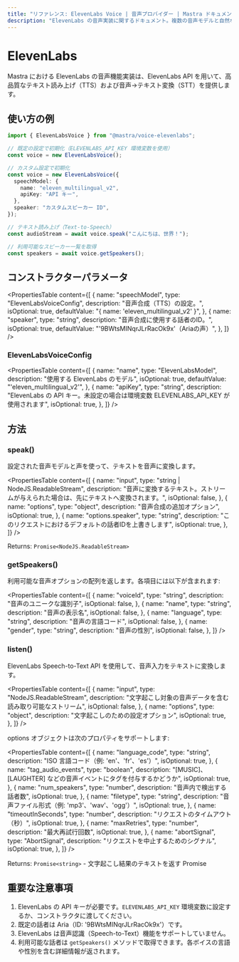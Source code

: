 ```yaml
---
title: "リファレンス: ElevenLabs Voice | 音声プロバイダー | Mastra ドキュメント"
description: "ElevenLabs の音声実装に関するドキュメント。複数の音声モデルと自然な音声合成により、高品質なテキスト読み上げを提供します。"
---
```


# ElevenLabs

Mastra における ElevenLabs の音声機能実装は、ElevenLabs API を用いて、高品質なテキスト読み上げ（TTS）および音声→テキスト変換（STT）を提供します。

## 使い方の例

```typescript
import { ElevenLabsVoice } from "@mastra/voice-elevenlabs";

// 既定の設定で初期化（ELEVENLABS_API_KEY 環境変数を使用）
const voice = new ElevenLabsVoice();

// カスタム設定で初期化
const voice = new ElevenLabsVoice({
  speechModel: {
    name: "eleven_multilingual_v2",
    apiKey: "API キー",
  },
  speaker: "カスタムスピーカー ID",
});

// テキスト読み上げ（Text-to-Speech）
const audioStream = await voice.speak("こんにちは、世界！");

// 利用可能なスピーカー一覧を取得
const speakers = await voice.getSpeakers();
```


## コンストラクターパラメータ

<PropertiesTable
  content={[
    {
      name: "speechModel",
      type: "ElevenLabsVoiceConfig",
      description: "音声合成（TTS）の設定。",
      isOptional: true,
      defaultValue: "{ name: 'eleven_multilingual_v2' }",
    },
    {
      name: "speaker",
      type: "string",
      description: "音声合成に使用する話者のID。",
      isOptional: true,
      defaultValue: "'9BWtsMINqrJLrRacOk9x'（Ariaの声）",
    },
  ]}
/>

### ElevenLabsVoiceConfig

<PropertiesTable
  content={[
    {
      name: "name",
      type: "ElevenLabsModel",
      description: "使用する ElevenLabs のモデル",
      isOptional: true,
      defaultValue: "'eleven_multilingual_v2'",
    },
    {
      name: "apiKey",
      type: "string",
      description:
        "ElevenLabs の API キー。未設定の場合は環境変数 ELEVENLABS_API_KEY が使用されます",
      isOptional: true,
    },
  ]}
/>

## 方法

### speak()

設定された音声モデルと声を使って、テキストを音声に変換します。

<PropertiesTable
  content={[
    {
      name: "input",
      type: "string | NodeJS.ReadableStream",
      description:
        "音声に変換するテキスト。ストリームが与えられた場合は、先にテキストへ変換されます。",
      isOptional: false,
    },
    {
      name: "options",
      type: "object",
      description: "音声合成の追加オプション",
      isOptional: true,
    },
    {
      name: "options.speaker",
      type: "string",
      description: "このリクエストにおけるデフォルトの話者IDを上書きします",
      isOptional: true,
    },
  ]}
/>

Returns: `Promise<NodeJS.ReadableStream>`

### getSpeakers()

利用可能な音声オプションの配列を返します。各項目には以下が含まれます:

<PropertiesTable
  content={[
    {
      name: "voiceId",
      type: "string",
      description: "音声のユニークな識別子",
      isOptional: false,
    },
    {
      name: "name",
      type: "string",
      description: "音声の表示名",
      isOptional: false,
    },
    {
      name: "language",
      type: "string",
      description: "音声の言語コード",
      isOptional: false,
    },
    {
      name: "gender",
      type: "string",
      description: "音声の性別",
      isOptional: false,
    },
  ]}
/>

### listen()

ElevenLabs Speech-to-Text API を使用して、音声入力をテキストに変換します。

<PropertiesTable
  content={[
    {
      name: "input",
      type: "NodeJS.ReadableStream",
      description: "文字起こし対象の音声データを含む読み取り可能なストリーム",
      isOptional: false,
    },
    {
      name: "options",
      type: "object",
      description: "文字起こしのための設定オプション",
      isOptional: true,
    },
  ]}
/>

options オブジェクトは次のプロパティをサポートします:

<PropertiesTable
  content={[
    {
      name: "language_code",
      type: "string",
      description: "ISO 言語コード（例: 'en'、'fr'、'es'）",
      isOptional: true,
    },
    {
      name: "tag_audio_events",
      type: "boolean",
      description: "[MUSIC]、[LAUGHTER] などの音声イベントにタグを付与するかどうか",
      isOptional: true,
    },
    {
      name: "num_speakers",
      type: "number",
      description: "音声内で検出する話者数",
      isOptional: true,
    },
    {
      name: "filetype",
      type: "string",
      description: "音声ファイル形式（例: 'mp3'、'wav'、'ogg'）",
      isOptional: true,
    },
    {
      name: "timeoutInSeconds",
      type: "number",
      description: "リクエストのタイムアウト（秒）",
      isOptional: true,
    },
    {
      name: "maxRetries",
      type: "number",
      description: "最大再試行回数",
      isOptional: true,
    },
    {
      name: "abortSignal",
      type: "AbortSignal",
      description: "リクエストを中止するためのシグナル",
      isOptional: true,
    },
  ]}
/>

Returns: `Promise<string>` - 文字起こし結果のテキストを返す Promise

## 重要な注意事項

1. ElevenLabs の API キーが必要です。`ELEVENLABS_API_KEY` 環境変数に設定するか、コンストラクタに渡してください。
2. 既定の話者は Aria（ID: '9BWtsMINqrJLrRacOk9x'）です。
3. ElevenLabs は音声認識（Speech-to-Text）機能をサポートしていません。
4. 利用可能な話者は `getSpeakers()` メソッドで取得できます。各ボイスの言語や性別を含む詳細情報が返されます。